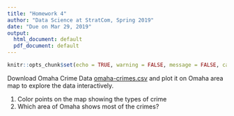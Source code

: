 ```yaml
---
title: "Homework 4"
author: "Data Science at StratCom, Spring 2019"
date: "Due on Mar 29, 2019"
output:
  html_document: default
  pdf_document: default
---
```


```r
knitr::opts_chunk$set(echo = TRUE, warning = FALSE, message = FALSE, cache=TRUE)
```

  
Download Omaha Crime Data [omaha-crimes.csv](http://mamajumder.github.io/data-science/data/omaha-crimes.csv) and plot it on Omaha area map to explore the data interactively.

1. Color points on the map showing the types of crime
2. Which area of Omaha shows most of the crimes?



